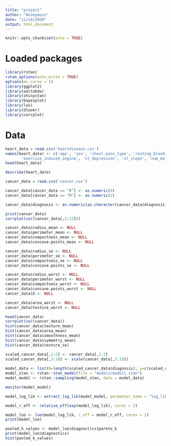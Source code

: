```yaml
---
title: "project"
author: "Anonymous"
date: "11/14/2020"
output: html_document
---
```


```r
knitr::opts_chunk$set(echo = TRUE)
```

# Loaded packages

```r
library(rstan) 
rstan_options(auto_write = TRUE)
options(mc.cores = 1)
library(ggplot2)
library(aaltobda)
library(shinystan)
library(bayesplot)
library(loo)
library(dlookr)
library(corrplot)
```

# Data

```r
heart_data = read.csv('heartdisease.csv')
names(heart_data) <- c('age', 'sex', 'chest_pain_type', 'resting_blood_pressure', 'cholesterol', 'fasting_blood_sugar', 'rest_ecg', 'max_heart_rate_achieved',
       'exercise_induced_angina', 'st_depression', 'st_slope', 'num_major_vessels', 'thalassemia', 'target')
head(heart_data)
```

```r
describe(heart_data)
```


```r
cancer_data = read.csv('cancer.csv')

cancer_data[cancer_data == "B"] <- as.numeric(0)
cancer_data[cancer_data == "M"] <- as.numeric(1)

cancer_data$diagnosis <- as.numeric(as.character(cancer_data$diagnosis))

print(cancer_data)
corrplot(cor(cancer_data[,2:12]))
```

```r
cancer_data$radius_mean <- NULL
cancer_data$perimeter_mean <- NULL
cancer_data$compactness_mean <- NULL
cancer_data$concave.points_mean <- NULL

cancer_data$radius_se <- NULL
cancer_data$perimeter_se <- NULL
cancer_data$compactness_se <- NULL
cancer_data$concave.points_se <- NULL

cancer_data$radius_worst <- NULL
cancer_data$perimeter_worst <- NULL
cancer_data$compactness_worst <- NULL
cancer_data$concave.points_worst <- NULL
cancer_data$X <- NULL

cancer_data$area_worst <- NULL
cancer_data$texture_worst <- NULL
```

```r
head(cancer_data)
corrplot(cor(cancer_data))
hist(cancer_data$texture_mean)
hist(cancer_data$area_mean)
hist(cancer_data$smoothness_mean)
hist(cancer_data$symmetry_mean)
hist(cancer_data$texture_se)
```

```r
scaled_cancer_data[,1:2] <- cancer_data[,1:2]
scaled_cancer_data[,3:18] <- scale(cancer_data[,3:18])
  
model_data <- list(N=length(scaled_cancer_data$diagnosis), y=c(scaled_cancer_data$diagnosis), x=c(scaled_cancer_data$V3))
model_stan <- rstan::stan_model(file = "models/model1.stan")
model_model <- rstan::sampling(model_stan, data = model_data)
```

```r
monitor(model_model)

model_log_lik <- extract_log_lik(model_model, parameter_name = "log_lik", merge_chains = FALSE)

model_r_eff <- relative_eff(exp(model_log_lik), cores = 2)

model_loo <- loo(model_log_lik, r_eff = model_r_eff, cores = 2)
print(model_loo)

pooled_k_values <- model_loo$diagnostics$pareto_k
print(model_loo$diagnostics)
hist(pooled_k_values)
```









